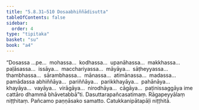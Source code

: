 ```yaml
---
title: "5.8.31–510 Dosaabhiññādisutta"
tableOfContents: false
sidebar:
  order: 4
type: "tipitaka"
basket: "su"
book: "a4"
---
```



<DynamicBreadcrumb />

<Division number="304–783" book="a4" bookNo="15">

<Paragraph number="1607" book="a4">
“Dosassa …pe…  mohassa…  kodhassa…  upanāhassa…  makkhassa…  paḷāsassa…  issāya…  macchariyassa…  māyāya…  sāṭheyyassa…  thambhassa…  sārambhassa…  mānassa…  atimānassa…  madassa…  pamādassa abhiññāya…  pariññāya…  parikkhayāya…  pahānāya…  khayāya…  vayāya…  virāgāya…  nirodhāya…  cāgāya…  paṭinissaggāya ime cattāro dhammā bhāvetabbā”ti.

</Paragraph>
</Division>

<Paragraph number="1608" type="center" book="a4">
Dasuttarapañcasatimaṃ.



</Paragraph>

<Paragraph number="1609" type="center" book="a4">
Rāgapeyyālaṃ niṭṭhitaṃ.



</Paragraph>

<Paragraph number="1610" type="center" book="a4">
Pañcamo paṇṇāsako samatto.



</Paragraph>

<Paragraph number="1611" type="center" book="a4">
Catukkanipātapāḷi niṭṭhitā.
</Paragraph>